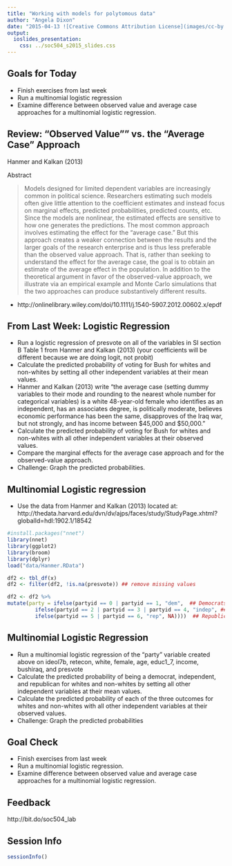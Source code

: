 ```yaml
---
title: "Working with models for polytomous data"
author: "Angela Dixon"
date: "2015-04-13 ![Creative Commons Attribution License](images/cc-by.png)"
output: 
  ioslides_presentation:
    css: ../soc504_s2015_slides.css
---
```



## Goals for Today 

- Finish exercises from last week 
- Run a multinomial logistic regression
- Examine difference between observed value and average case approaches for a multinomial logistic regression.

## Review: "Observed Value"" vs. the “Average Case” Approach {.smaller}
 
Hanmer and Kalkan (2013)

Abstract

> Models designed for limited dependent variables are increasingly common in political science. Researchers estimating such models often give little attention to the coefficient estimates and instead focus on marginal effects, predicted probabilities, predicted counts, etc. Since the models are nonlinear, the estimated effects are sensitive to how one generates the predictions. The most common approach involves estimating the effect for the “average case.” But this approach creates a weaker connection between the results and the larger goals of the research enterprise and is thus less preferable than the observed value approach. That is, rather than seeking to understand the effect for the average case, the goal is to obtain an estimate of the average effect in the population. In addition to the theoretical argument in favor of the observed-value approach, we illustrate via an empirical example and Monte Carlo simulations that the two approaches can produce substantively different results.

- http://onlinelibrary.wiley.com/doi/10.1111/j.1540-5907.2012.00602.x/epdf


## From Last Week: Logistic Regression {.smaller}

- Run a logistic regression of presvote on all of the variables in SI section B Table 1 from Hanmer and Kalkan (2013) (your coefficients will be different because we are doing logit, not probit)  
- Calculate the predicted probability of voting for Bush for whites and non-whites by setting all other independent variables at their mean values.  
- Hanmer and Kalkan (2013) write "the average case (setting dummy variables to their mode and rounding to the nearest whole number for categorical variables) is a white 48-year-old female who identifies as an independent, has an associates degree, is politically moderate, believes economic performance has been the same, disapproves of the Iraq war, but not strongly, and has income between $45,000 and $50,000." 
- Calculate the predicted probability of voting for Bush for whites and non-whites with all other independent variables at their observed values. 
- Compare the marginal effects for the average case approach and for the observed-value approach. 
- Challenge: Graph the predicted probabilities.

## Multinomial Logistic regression {.smaller}

- Use the data from Hanmer and Kalkan (2013) located at:
http://thedata.harvard.edu/dvn/dv/ajps/faces/study/StudyPage.xhtml?globalId=hdl:1902.1/18542

```r
#install.packages("nnet")
library(nnet)
library(ggplot2)
library(broom)
library(dplyr)
load("data/Hanmer.RData")

df2 <- tbl_df(x)
df2 <- filter(df2, !is.na(presvote)) ## remove missing values

df2 <- df2 %>%
mutate(party = ifelse(partyid == 0 | partyid == 1, "dem",  ## Democrats
         ifelse(partyid == 2 | partyid == 3 | partyid == 4, "indep", ## Independents
         ifelse(partyid == 5 | partyid == 6, "rep", NA))))  ## Republicans 
```


## Multinomial Logistic Regression {.smaller}

- Run a multinomial logistic regression of the "party" variable created above on ideol7b, retecon, white, female, age, educ1_7, income, bushiraq, and presvote
- Calculate the predicted probability of being a democrat, independent, and republican for whites and non-whites by setting all other independent variables at their mean values.  
- Calculate the predicted probability of each of the three outcomes for whites and non-whites with all other independent variables at their observed values. 
- Challenge: Graph the predicted probabilities 

## Goal Check

- Finish exercises from last week 
- Run a multinomial logistic regression.
- Examine difference between observed value and average case approaches for a multinomial logistic regression.


## Feedback

http://bit.do/soc504_lab

## Session Info
```r
sessionInfo()
```
